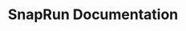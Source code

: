 ---
title: SnapRun Documentation
description: Professional automation scripting with 70+ built-in functions - Your ultimate productivity companion
template: splash
hero:
  tagline: Transform your workflow with intelligent automation powered by 70+ specialized functions
  image:
    file: ../../assets/logo.svg
    alt: SnapRun Logo - Professional automation tool
  actions:
    - text: Get Started
      link: /getting-started/introduction/
      icon: right-arrow
      variant: secondary
    - text: Browse Functions
      link: /ui-functions/ask_input/
      icon: open-book
      variant: secondary
---